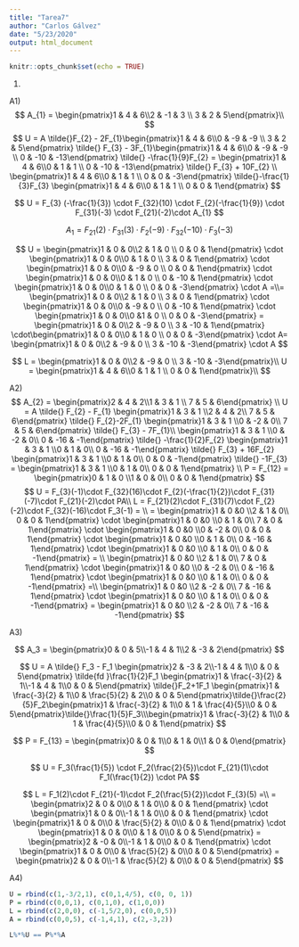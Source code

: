 ```yaml
---
title: "Tarea7"
author: "Carlos Gálvez"
date: "5/23/2020"
output: html_document
---
```


```r
knitr::opts_chunk$set(echo = TRUE)
```

1.

A1)
$$
A_{1} = \begin{pmatrix}1 & 4 & 6\\2 & -1 & 3 \\ 3 & 2 & 5\end{pmatrix}\\
$$
$$
U = A \tilde{}F_{2} - 2F_{1}\begin{pmatrix}1 & 4 & 6\\0 & -9 & -9 \\ 3 & 2 & 5\end{pmatrix} \tilde{} F_{3} - 3F_{1}\begin{pmatrix}1 & 4 & 6\\0 & -9 & -9 \\ 0 & -10 & -13\end{pmatrix} \tilde{} -\frac{1}{9}F_{2} = \begin{pmatrix}1 & 4 & 6\\0 & 1 & 1 \\ 0 & -10 & -13\end{pmatrix} \tilde{} F_{3} + 10F_{2} \\
\begin{pmatrix}1 & 4 & 6\\0 & 1 & 1 \\ 0 & 0 & -3\end{pmatrix} 
\tilde{}-\frac{1}{3}F_{3} \begin{pmatrix}1 & 4 & 6\\0 & 1 & 1 \\ 0 & 0 & 1\end{pmatrix}
$$

$$
U = F_{3} (-\frac{1}{3}) \cdot F_{32}(10) \cdot F_{2}(-\frac{1}{9}) \cdot F_{31}(-3) \cdot F_{21}(-2)\cdot A_{1}
$$

$$
A_{1} = F_{21}(2) \cdot F_{31}(3) \cdot F_{2}(-9)\cdot F_{32}(-10) \cdot F_{3}(-3)
$$

$$
U = \begin{pmatrix}1 & 0 & 0\\2 & 1 & 0 \\ 0 & 0 & 1\end{pmatrix} \cdot \begin{pmatrix}1 & 0 & 0\\0 & 1 & 0 \\ 3 & 0 & 1\end{pmatrix} \cdot \begin{pmatrix}1 & 0 & 0\\0 & -9 & 0 \\ 0 & 0 & 1\end{pmatrix} \cdot \begin{pmatrix}1 & 0 & 0\\0 & 1 & 0 \\ 0 & -10 & 1\end{pmatrix} \cdot \begin{pmatrix}1 & 0 & 0\\0 & 1 & 0 \\ 0 & 0 & -3\end{pmatrix} \cdot A =\\= \begin{pmatrix}1 & 0 & 0\\2 & 1 & 0 \\ 3 & 0 & 1\end{pmatrix} \cdot \begin{pmatrix}1 & 0 & 0\\0 & -9 & 0 \\ 0 & -10 & 1\end{pmatrix} \cdot \begin{pmatrix}1 & 0 & 0\\0 &1 & 0 \\ 0 & 0 & -3\end{pmatrix} = \begin{pmatrix}1 & 0 & 0\\2 & -9 & 0 \\ 3 & -10 & 1\end{pmatrix} \cdot\begin{pmatrix}1 & 0 & 0\\0 & 1 & 0 \\ 0 & 0 & -3\end{pmatrix} \cdot A= \begin{pmatrix}1 & 0 & 0\\2 & -9 & 0 \\ 3 & -10 & -3\end{pmatrix} \cdot A
$$

$$
L = \begin{pmatrix}1 & 0 & 0\\2 & -9 & 0 \\ 3 & -10 & -3\end{pmatrix}\\
U = \begin{pmatrix}1 & 4 & 6\\0 & 1 & 1 \\ 0 & 0 & 1\end{pmatrix}\\
$$


A2)
$$
A_{2} = \begin{pmatrix}2 & 4 & 2\\1 & 3 & 1 \\ 7 & 5 & 6\end{pmatrix} \\
U = A  \tilde{} F_{2} - F_{1} \begin{pmatrix}1 & 3 & 1 \\2 & 4 & 2\\ 7 & 5 & 6\end{pmatrix} \tilde{} F_{2}-2F_{1} \begin{pmatrix}1 & 3 & 1 \\0 & -2 & 0\\ 7 & 5 & 6\end{pmatrix} \tilde{} F_{3} - 7F_{1}\\
\begin{pmatrix}1 & 3 & 1 \\0 & -2 & 0\\ 0 & -16 & -1\end{pmatrix} \tilde{} -\frac{1}{2}F_{2} \begin{pmatrix}1 & 3 & 1 \\0 & 1 & 0\\ 0 & -16 & -1\end{pmatrix} \tilde{} F_{3} + 16F_{2} \begin{pmatrix}1 & 3 & 1 \\0 & 1 & 0\\ 0 & 0 & -1\end{pmatrix} \tilde{} -1F_{3} = \begin{pmatrix}1 & 3 & 1 \\0 & 1 & 0\\ 0 & 0 & 1\end{pmatrix} \\
P = F_{12} = \begin{pmatrix}0 & 1 & 0 \\1 & 0 & 0\\ 0 & 0 & 1\end{pmatrix}
$$
$$
U = F_{3}(-1)\cdot F_{32}(16)\cdot F_{2}(-\frac{1}{2})\cdot F_{31}(-7)\cdot F_{21}(-2)\cdot PA\\
L = F_{21}(2)\cdot F_{31}(7)\cdot F_{2}(-2)\cdot F_{32}(-16)\cdot F_3(-1) = \\
= \begin{pmatrix}1 & 0 &0 \\2 & 1 & 0\\ 0 & 0 & 1\end{pmatrix} \cdot \begin{pmatrix}1 & 0 &0 \\0 & 1 & 0\\ 7 & 0 & 1\end{pmatrix} \cdot \begin{pmatrix}1 & 0 &0 \\0 & -2 & 0\\ 0 & 0 & 1\end{pmatrix} \cdot \begin{pmatrix}1 & 0 &0 \\0 & 1 & 0\\ 0 & -16 & 1\end{pmatrix} \cdot \begin{pmatrix}1 & 0 &0 \\0 & 1 & 0\\ 0 & 0 & -1\end{pmatrix} = \\
\begin{pmatrix}1 & 0 &0 \\2 & 1 & 0\\ 7 & 0 & 1\end{pmatrix} \cdot \begin{pmatrix}1 & 0 &0 \\0 & -2 & 0\\ 0 & -16 & 1\end{pmatrix} \cdot \begin{pmatrix}1 & 0 &0 \\0 & 1 & 0\\ 0 & 0 & -1\end{pmatrix} =\\
\begin{pmatrix}1 & 0 &0 \\2 & -2 & 0\\ 7 & -16 & 1\end{pmatrix} \cdot \begin{pmatrix}1 & 0 &0 \\0 & 1 & 0\\ 0 & 0 & -1\end{pmatrix} = \begin{pmatrix}1 & 0 &0 \\2 & -2 & 0\\ 7 & -16 & -1\end{pmatrix}
$$

A3)

$$
A_3 = \begin{pmatrix}0 & 0 & 5\\-1 & 4 & 1\\2 & -3 & 2\end{pmatrix}
$$

$$ 
U = A \tilde{} F_3 - F_1 \begin{pmatrix}2 & -3 & 2\\-1 & 4 & 1\\0 & 0 & 5\end{pmatrix} \tilde{fd }\frac{1}{2}F_1 \begin{pmatrix}1 & \frac{-3}{2} & 1\\-1 & 4 & 1\\0 & 0 & 5\end{pmatrix} \tilde{}F_2+1F_1 \begin{pmatrix}1 & \frac{-3}{2} & 1\\0 & \frac{5}{2} & 2\\0 & 0 & 5\end{pmatrix}\tilde{}\frac{2}{5}F_2\begin{pmatrix}1 & \frac{-3}{2} & 1\\0 & 1 & \frac{4}{5}\\0 & 0 & 5\end{pmatrix}\tilde{}\frac{1}{5}F_3\\\begin{pmatrix}1 & \frac{-3}{2} & 1\\0 & 1 & \frac{4}{5}\\0 & 0 & 1\end{pmatrix}
$$

$$
P = F_{13} = \begin{pmatrix}0 & 0 & 1\\0 & 1 & 0\\1 & 0 & 0\end{pmatrix}
$$

$$
U = F_3(\frac{1}{5}) \cdot F_2(\frac{2}{5})\cdot F_{21}(1)\cdot F_1(\frac{1}{2}) \cdot PA
$$



$$
L = F_1(2)\cdot F_{21}(-1)\cdot F_2(\frac{5}{2})\cdot F_{3}(5) =\\
= \begin{pmatrix}2 & 0 & 0\\0 & 1 & 0\\0 & 0 & 1\end{pmatrix} \cdot \begin{pmatrix}1 & 0 & 0\\-1 & 1 & 0\\0 & 0 & 1\end{pmatrix} \cdot \begin{pmatrix}1 & 0 & 0\\0 & \frac{5}{2} & 0\\0 & 0 & 1\end{pmatrix} \cdot \begin{pmatrix}1 & 0 & 0\\0 & 1 & 0\\0 & 0 & 5\end{pmatrix} = \begin{pmatrix}2 & -0 & 0\\-1 & 1 & 0\\0 & 0 & 1\end{pmatrix} \cdot \begin{pmatrix}1 & 0 & 0\\0 & \frac{5}{2} & 0\\0 & 0 & 5\end{pmatrix} = \begin{pmatrix}2 & 0 & 0\\-1 & \frac{5}{2} & 0\\0 & 0 & 5\end{pmatrix}
$$

A4)




```r
U = rbind(c(1,-3/2,1), c(0,1,4/5), c(0, 0, 1))
P = rbind(c(0,0,1), c(0,1,0), c(1,0,0))
L = rbind(c(2,0,0), c(-1,5/2,0), c(0,0,5))
A = rbind(c(0,0,5), c(-1,4,1), c(2,-3,2))

L%*%U == P%*%A
```